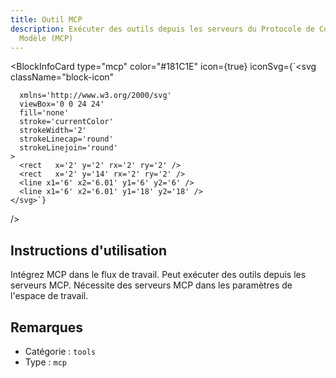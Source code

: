 ```yaml
---
title: Outil MCP
description: Exécuter des outils depuis les serveurs du Protocole de Contexte de
  Modèle (MCP)
---
```



<BlockInfoCard 
  type="mcp"
  color="#181C1E"
  icon={true}
  iconSvg={`<svg className="block-icon"
      
      xmlns='http://www.w3.org/2000/svg'
      viewBox='0 0 24 24'
      fill='none'
      stroke='currentColor'
      strokeWidth='2'
      strokeLinecap='round'
      strokeLinejoin='round'
    >
      <rect   x='2' y='2' rx='2' ry='2' />
      <rect   x='2' y='14' rx='2' ry='2' />
      <line x1='6' x2='6.01' y1='6' y2='6' />
      <line x1='6' x2='6.01' y1='18' y2='18' />
    </svg>`}
/>

## Instructions d'utilisation

Intégrez MCP dans le flux de travail. Peut exécuter des outils depuis les serveurs MCP. Nécessite des serveurs MCP dans les paramètres de l'espace de travail.

## Remarques

- Catégorie : `tools`
- Type : `mcp`
